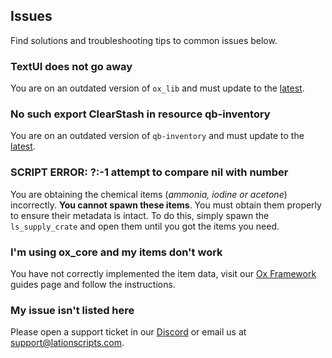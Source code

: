 ## Issues
Find solutions and troubleshooting tips to common issues below.

### TextUI does not go away
You are on an outdated version of ```ox_lib``` and must update to the [latest](https://github.com/overextended/ox_lib/releases/latest).

### No such export ClearStash in resource qb-inventory
You are on an outdated version of ```qb-inventory``` and must update to the [latest](https://github.com/qbcore-framework/qb-inventory).

### SCRIPT ERROR: ?:-1 attempt to compare nil with number
You are obtaining the chemical items (*ammonia, iodine or acetone*) incorrectly. **You cannot spawn these items**.
You must obtain them properly to ensure their metadata is intact. To do this, simply spawn the ```ls_supply_crate```
and open them until you got the items you need.

### I'm using ox_core and my items don't work
You have not correctly implemented the item data, visit our [Ox Framework](/lation_meth/guides/ox_core) guides page and follow the instructions.

### My issue isn't listed here
Please open a support ticket in our [Discord](https://discord.gg/9EbY4nM5uu) or email us at support@lationscripts.com.